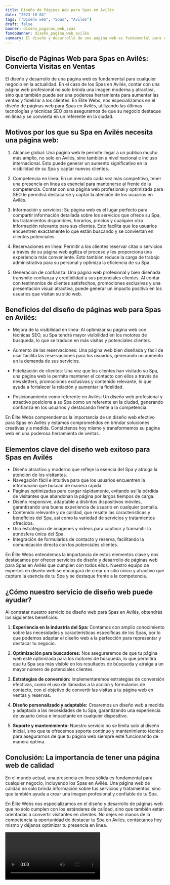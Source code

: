 ```yaml
---
title: Diseño de Páginas Web para Spas en Avilés
date: "2023-10-04"
tags: ["Diseño web", "Spas", "Avilés"]
draft: false
banner: diseño_paginas_web_spas
fondoBanner: diseño_pagina_web_avilés
summary: El diseño y desarrollo de una página web es fundamental para cualquier negocio en la actualidad. En el caso de los Spas en Avilés, contar con una página web profesional no solo brinda una imagen moderna y atractiva, sino que también puede ser una poderosa herramienta para aumentar las ventas y fidelizar a los clientes. En Élite Webs, nos especializamos en el diseño de páginas web para Spas en Avilés, utilizando las últimas tecnologías y técnicas SEO para asegurarnos de que su negocio destaque en línea y se convierta en un referente en la ciudad.
---
```



## Diseño de Páginas Web para Spas en Avilés: Convierta Visitas en Ventas

El diseño y desarrollo de una página web es fundamental para cualquier negocio en la actualidad. En el caso de los Spas en Avilés, contar con una página web profesional no solo brinda una imagen moderna y atractiva, sino que también puede ser una poderosa herramienta para aumentar las ventas y fidelizar a los clientes. En Élite Webs, nos especializamos en el diseño de páginas web para Spas en Avilés, utilizando las últimas tecnologías y técnicas SEO para asegurarnos de que su negocio destaque en línea y se convierta en un referente en la ciudad.

## Motivos por los que su Spa en Avilés necesita una página web:

1. Alcance global: Una página web le permite llegar a un público mucho más amplio, no solo en Avilés, sino también a nivel nacional e incluso internacional. Esto puede generar un aumento significativo en la visibilidad de su Spa y captar nuevos clientes.

2. Competencia en línea: En un mercado cada vez más competitivo, tener una presencia en línea es esencial para mantenerse al frente de la competencia. Contar con una página web profesional y optimizada para SEO le permitirá destacarse y captar la atención de los usuarios en Avilés.

3. Información y servicios: Su página web es el lugar perfecto para compartir información detallada sobre los servicios que ofrece su Spa, los tratamientos disponibles, horarios, precios y cualquier otra información relevante para sus clientes. Esto facilita que los usuarios encuentren exactamente lo que están buscando y se conviertan en clientes potenciales.

4. Reservaciones en línea: Permitir a los clientes reservar citas o servicios a través de su página web agiliza el proceso y les proporciona una experiencia más conveniente. Esto también reduce la carga de trabajo administrativa para su personal y optimiza la eficiencia de su Spa.

5. Generación de confianza: Una página web profesional y bien diseñada transmite confianza y credibilidad a sus potenciales clientes. Al contar con testimonios de clientes satisfechos, promociones exclusivas y una presentación visual atractiva, puede generar un impacto positivo en los usuarios que visitan su sitio web.

## Beneficios del diseño de páginas web para Spas en Avilés:

- Mejora de la visibilidad en línea: Al optimizar su página web con técnicas SEO, su Spa tendrá mayor visibilidad en los motores de búsqueda, lo que se traduce en más visitas y potenciales clientes.

- Aumento de las reservaciones: Una página web bien diseñada y fácil de usar facilita las reservaciones para los usuarios, generando un aumento en la demanda de sus servicios.

- Fidelización de clientes: Una vez que los clientes han visitado su Spa, una página web le permite mantener el contacto con ellos a través de newsletters, promociones exclusivas y contenido relevante, lo que ayuda a fortalecer la relación y aumentar la fidelidad.

- Posicionamiento como referente en Avilés: Un diseño web profesional y atractivo posiciona a su Spa como un referente en la ciudad, generando confianza en los usuarios y destacando frente a la competencia.

En Élite Webs comprendemos la importancia de un diseño web efectivo para Spas en Avilés y estamos comprometidos en brindar soluciones creativas y a medida. Contáctenos hoy mismo y transformemos su página web en una poderosa herramienta de ventas.

<GifSeo />

<Cta />

## Elementos clave del diseño web exitoso para Spas en Avilés

- Diseño atractivo y moderno que refleje la esencia del Spa y atraiga la atención de los visitantes.
- Navegación fácil e intuitiva para que los usuarios encuentren la información que buscan de manera rápida.
- Páginas optimizadas para cargar rápidamente, evitando así la pérdida de visitantes que abandonan la página por largos tiempos de carga.
- Diseño responsive, adaptable a distintos dispositivos móviles, garantizando una buena experiencia de usuario en cualquier pantalla.
- Contenido relevante y de calidad, que resalte las características y beneficios del Spa, así como la variedad de servicios y tratamientos ofrecidos.
- Uso estratégico de imágenes y videos para cautivar y transmitir la atmósfera única del Spa.
- Integración de formularios de contacto y reserva, facilitando la comunicación directa con los potenciales clientes.

En Élite Webs entendemos la importancia de estos elementos clave y nos destacamos por ofrecer servicios de diseño y desarrollo de páginas web para Spas en Avilés que cumplen con todos ellos. Nuestro equipo de expertos en diseño web se encargará de crear un sitio único y atractivo que capture la esencia de tu Spa y se destaque frente a la competencia.

## ¿Cómo nuestro servicio de diseño web puede ayudar?

Al contratar nuestro servicio de diseño web para Spas en Avilés, obtendrás los siguientes beneficios:

1. **Experiencia en la industria del Spa:** Contamos con amplio conocimiento sobre las necesidades y características específicas de los Spas, por lo que podemos adaptar el diseño web a la perfección para representar y destacar tu negocio.

2. **Optimización para buscadores:** Nos aseguraremos de que tu página web esté optimizada para los motores de búsqueda, lo que permitirá que tu Spa sea más visible en los resultados de búsqueda y atraiga a un mayor número de potenciales clientes.

3. **Estrategias de conversión:** Implementaremos estrategias de conversión efectivas, como el uso de llamadas a la acción y formularios de contacto, con el objetivo de convertir las visitas a tu página web en ventas y reservas.

4. **Diseño personalizado y adaptable:** Crearemos un diseño web a medida y adaptado a las necesidades de tu Spa, garantizando una experiencia de usuario única e impactante en cualquier dispositivo.

5. **Soporte y mantenimiento:** Nuestro servicio no se limita solo al diseño inicial, sino que te ofrecemos soporte continuo y mantenimiento técnico para asegurarnos de que tu página web siempre esté funcionando de manera óptima.

## Conclusión: La importancia de tener una página web de calidad

En el mundo actual, una presencia en línea sólida es fundamental para cualquier negocio, incluyendo los Spas en Avilés. Una página web de calidad no solo brinda información sobre tus servicios y tratamientos, sino que también ayuda a crear una imagen profesional y confiable de tu Spa.

En Élite Webs nos especializamos en el diseño y desarrollo de páginas web que no solo cumplen con los estándares de calidad, sino que también están orientadas a convertir visitantes en clientes. No dejes en manos de la competencia la oportunidad de destacar tu Spa en Avilés, contáctanos hoy mismo y déjanos optimizar tu presencia en línea.

<Video />

<CtaBot job="Spas" city="Avilés" />

<Gmaps query="Avilés+españa+maps" />
